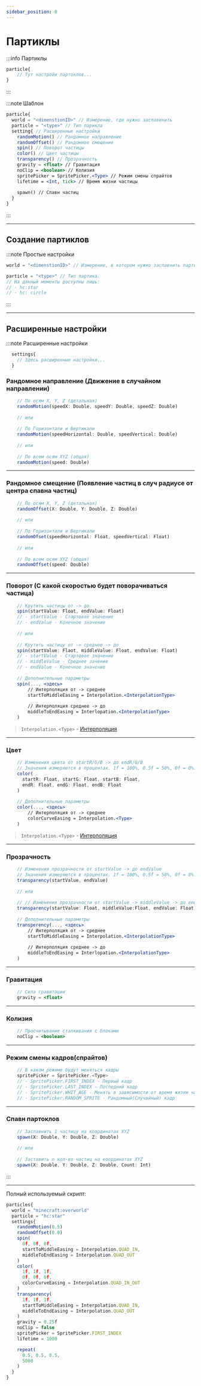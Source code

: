 ```yaml
---
sidebar_position: 0
---
```


# Партиклы

:::info Партиклы
```jsx
particle{
    // Тут настройи партоклов...
}
```
:::

:::note Шаблон
```jsx
particle{
  world = "<dimenstionID>" // Измерение, где нужно заспавинить
  particle = "<type>" // Тип парикла
  setting{ // Расширенные настройки
    randomMotion() // Рандомное направление
    randomOffset() // Рандомное смещение
    spin() // Поворот частицы
    color() // Цвет частицы
    transparency() // Прозрачность
    gravity = <float> // Гравитация
    noClip = <boolean> // Колизия
    spritePicker = SpritePicker.<Type> // Режим смены спрайтов
    lifetime = <Int, tick> // Время жизни частицы
    
    spawn() // Спавн частиц
  }
}
```
:::

---

## Создание партиклов

:::note Простые настройки
```jsx
world = "<dimenstionID>" // Измерение, в котором нужно заспавнить партиклы
```
```jsx
particle = "<type>" // Тип партика.
// На данный моменты доступны лишь:
// - hc:star
// - hc: circle
```
:::

---

## Расширенные настройки

:::note Расширенные настройки

```jsx
  settings{
    // Здесь расширенные настройки...
  }
```

### Рандомное направление (Движение в случайном направлении)
```jsx
    // По осям X, Y, Z (детальная)
    randomMotion(speedX: Double, speedY: Double, speedZ: Double)
    
    // или
    
    // По Горизонтали и Вертикали
    randomMotion(speedHorizontal: Double, speedVertical: Double)
    
    // или
    
    // По всем осям XYZ (общая)
    randomMotion(speed: Double)
```
---
### Рандомное смещение (Появление частиц в случ радиусе от центра спавна частиц)
```jsx
    // По осям X, Y, Z (детальная)
    randomOffset(X: Double, Y: Double, Z: Double)
    
    // или
    
    // По Горизонтали и Вертикали
    randomOfset(speedHorizontal: Float, speedVertical: Float)
    
    // или
    
    // По всем осям XYZ (общая)
    randomOffset(speed: Double)
```
---
### Поворот (С какой скоростью будет поворачиваться частица)
```jsx
    // Крутить частицы от -> до
    spin(startValue: Float, endValue: Float)
    // - startValue - Стартовое значение
    // - endValue - Конечное значение
    
    // или
    
    // Крутить частицу от -> среднее -> до
    spin(startValue: Flaot, middleValue: Float, endValue: Float)
    // - startValue - Стартовое значение
    // - middleValue - Среднее зачение
    // - endValue - Конечное значение
    
    // Дополнительные параметры
    spin(..., <здесь>
        // Интерполяция от -> среднее
        startToMiddleEasing = Interpolation.<InterpolationType>
        
        // Интерполяция среднее -> до
        middleToEndEasing = Interlopation.<InterpolationType>
    )
```

> `Interpolation.<Type>` - [Интерполяция](../Tools/interpolations.mdx)
---
### Цвет
```jsx
    // Изменения цвета от startR/G/B -> до endR/G/B
    // Значения измеряются в процентах. 1f = 100%, 0.5f = 50%, 0f = 0%.
    color(
      startR: Float, startG: Float, startB: Float,
      endR: Float, endG: Float, endB: Float
    )
    
    // Дополнительные параметры
    color(..., <здесь>
        // Интерполяция от -> среднее
        colorCurveEasing = Interpolation.<Type>
    )
```

> `Interpolation.<Type>` - [Интерполяция](../Tools/interpolations.mdx)
---
### Прозрачность
```jsx
    // Изменения прозрачности от startValue -> до endValue
    // Значения измеряются в процентах. 1f = 100%, 0.5f = 50%, 0f = 0%.
    transparency(startValue, endValue)
    
    // или
    
    // // Изменения прозрачности от startValue -> middleValue -> до endValue
    transparency(startValue: Float, middleValue:Float, endValue: Float)
    
    // Дополнительные параметры
    transperency(..., <здесь>
        // Интерполяция от -> среднее
        startToMiddleEasing = Interpolation.<InterpolationType>
        
        // Интерполяция среднее -> до
        middleToEndEasing = Interlopation.<InterpolationType>
    )
```
---
### Гравитация
```jsx
    // Сила гравитации
    gravity = <float>
```
---
### Колизия
```jsx
    // Просчитывание сталкивания с блоками
    noClip = <boolean>
```
---
### Режим смены кадров(спрайтов)
```jsx
    // В каком режиме будут меняться кадры
    spritePicker = SpritePicker.<Type>
    // - SpritePicker.FIRST_INDEX - Первый кадр
    // - SpritePicker.LAST_INDEX - Последний кадр
    // - SpritePicker.WHIT_AGE - Менять в зависимости от время жизни частицы
    // - SpritePicker.RANDOM_SPRITE - Рандомный(Случайный) кадр
```
---
### Спавн партоклов
```jsx
    // Заспавнить 1 частицу на координатах XYZ
    spawn(X: Double, Y: Double, Z: Double)
    
    // или
    
    // Заставить n кол-во частиц на координатах XYZ
    spawn(X: Double, Y: Double, Z: Double, Count: Int)
```
:::

---

Полный используемый скрипт:
```jsx
particles{
  world = "minecraft:overworld"
  particle = "hc:star"
  settings{
    randomMotion(0.5)
    randomOffset(0.0)
    spin(
      0f, 0f, 0f,
      startToMiddleEasing = Interpolation.QUAD_IN,
      middleToEndEasing = Interpolation.QUAD_OUT
    )
    color(
      1f, 1f, 1f,
      0f, 0f, 0f,
      colorCurveEasing = Interpolation.QUAD_IN_OUT
    )
    transparency(
      1f, 1f, 1f,
      startToMiddleEasing = Interpolation.QUAD_IN,
      middleToEndEasing = Interpolation.QUAD_OUT
    )
    gravity = 0.25f
    noClip = false
    spritePicker = SpritePicker.FIRST_INDEX
    lifetime = 1000

    repeat(
      0.5, 0.5, 0.5,
      5000
    )
  }
}
```